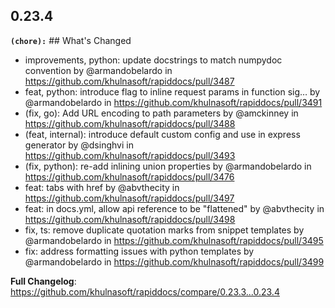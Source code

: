 ## 0.23.4
**`(chore):`** ## What's Changed
* improvements, python: update docstrings to match numpydoc convention by @armandobelardo in https://github.com/khulnasoft/rapiddocs/pull/3487
* feat, python: introduce flag to inline request params in function sig… by @armandobelardo in https://github.com/khulnasoft/rapiddocs/pull/3491
* (fix, go): Add URL encoding to path parameters by @amckinney in https://github.com/khulnasoft/rapiddocs/pull/3488
* (feat, internal): introduce default custom config and use in express generator by @dsinghvi in https://github.com/khulnasoft/rapiddocs/pull/3493
* (fix, python): re-add inlining union properties by @armandobelardo in https://github.com/khulnasoft/rapiddocs/pull/3476
* feat: tabs with href by @abvthecity in https://github.com/khulnasoft/rapiddocs/pull/3497
* feat: in docs.yml, allow api reference to be "flattened" by @abvthecity in https://github.com/khulnasoft/rapiddocs/pull/3498
* fix, ts: remove duplicate quotation marks from snippet templates by @armandobelardo in https://github.com/khulnasoft/rapiddocs/pull/3495
* fix: address formatting issues with python templates by @armandobelardo in https://github.com/khulnasoft/rapiddocs/pull/3499


**Full Changelog**: https://github.com/khulnasoft/rapiddocs/compare/0.23.3...0.23.4

